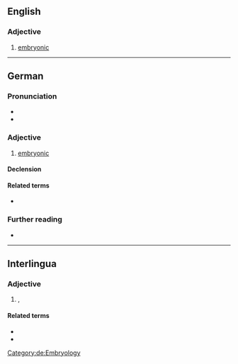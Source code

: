 ==English==

===Adjective===
{{en-adj|-}}

# [[embryonic]]

----

==German==

===Pronunciation===
* {{audio|de|De-embryonal.ogg|Audio}}
* {{rhymes|de|aːl}}

===Adjective===
{{de-adj|-}}

# [[embryonic]]

====Declension====
{{de-decl-adj-notcomp|embryonal}}

====Related terms====
* {{l|de|Embryo}}

===Further reading===
* {{R:Duden}}

[[Category:de:Embryology]]

----

==Interlingua==

===Adjective===
{{ia-adj|-}}

# {{l|en|embryonic}}, {{l|en|embryonal}}

====Related terms====
* {{l|ia|embryo}}
* {{l|ia|embryonic}}